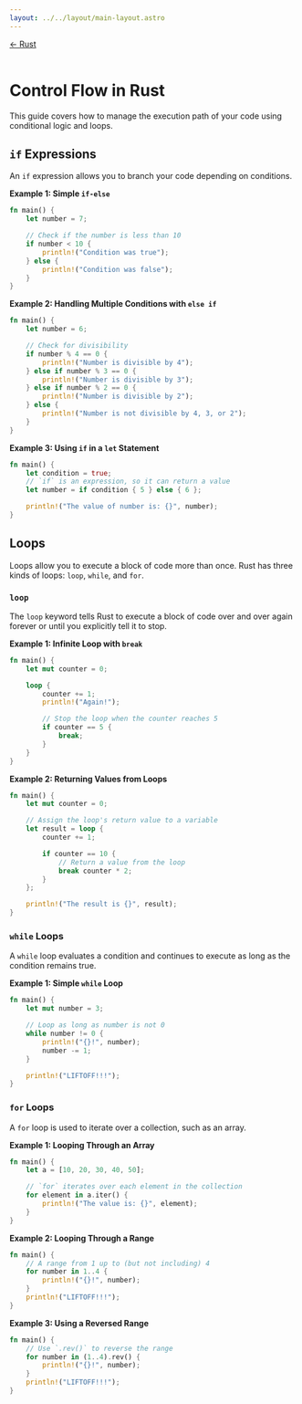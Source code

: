 ```yaml
---
layout: ../../layout/main-layout.astro
---
```

<a href="/rust">← Rust</a> <br /> <br />

# Control Flow in Rust

This guide covers how to manage the execution path of your code using conditional logic and loops.

## `if` Expressions

An `if` expression allows you to branch your code depending on conditions.

**Example 1: Simple `if-else`**
```rust
fn main() {
    let number = 7;

    // Check if the number is less than 10
    if number < 10 {
        println!("Condition was true");
    } else {
        println!("Condition was false");
    }
}
```

**Example 2: Handling Multiple Conditions with `else if`**
```rust
fn main() {
    let number = 6;

    // Check for divisibility
    if number % 4 == 0 {
        println!("Number is divisible by 4");
    } else if number % 3 == 0 {
        println!("Number is divisible by 3");
    } else if number % 2 == 0 {
        println!("Number is divisible by 2");
    } else {
        println!("Number is not divisible by 4, 3, or 2");
    }
}
```

**Example 3: Using `if` in a `let` Statement**
```rust
fn main() {
    let condition = true;
    // `if` is an expression, so it can return a value
    let number = if condition { 5 } else { 6 };

    println!("The value of number is: {}", number);
}
```

## Loops

Loops allow you to execute a block of code more than once. Rust has three kinds of loops: `loop`, `while`, and `for`.

### `loop`

The `loop` keyword tells Rust to execute a block of code over and over again forever or until you explicitly tell it to stop.

**Example 1: Infinite Loop with `break`**
```rust
fn main() {
    let mut counter = 0;

    loop {
        counter += 1;
        println!("Again!");

        // Stop the loop when the counter reaches 5
        if counter == 5 {
            break;
        }
    }
}
```

**Example 2: Returning Values from Loops**
```rust
fn main() {
    let mut counter = 0;

    // Assign the loop's return value to a variable
    let result = loop {
        counter += 1;

        if counter == 10 {
            // Return a value from the loop
            break counter * 2;
        }
    };

    println!("The result is {}", result);
}
```

### `while` Loops

A `while` loop evaluates a condition and continues to execute as long as the condition remains true.

**Example 1: Simple `while` Loop**
```rust
fn main() {
    let mut number = 3;

    // Loop as long as number is not 0
    while number != 0 {
        println!("{}!", number);
        number -= 1;
    }

    println!("LIFTOFF!!!");
}
```

### `for` Loops

A `for` loop is used to iterate over a collection, such as an array.

**Example 1: Looping Through an Array**
```rust
fn main() {
    let a = [10, 20, 30, 40, 50];

    // `for` iterates over each element in the collection
    for element in a.iter() {
        println!("The value is: {}", element);
    }
}
```

**Example 2: Looping Through a Range**
```rust
fn main() {
    // A range from 1 up to (but not including) 4
    for number in 1..4 {
        println!("{}!", number);
    }
    println!("LIFTOFF!!!");
}
```

**Example 3: Using a Reversed Range**
```rust
fn main() {
    // Use `.rev()` to reverse the range
    for number in (1..4).rev() {
        println!("{}!", number);
    }
    println!("LIFTOFF!!!");
}
```
